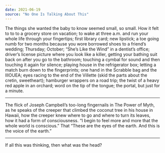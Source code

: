 ```yaml
---
date: 2021-06-19
source: "No One Is Talking About This"
---
```


The things she wanted the baby to know seemed small, so small. How it felt to to to a grocery store on vacation; to wake at three a.m. and run your whole life through your fingertips; first library card; new lipstick; a toe going numb for two months because you wore borrowed shoes to a friend’s wedding; Thursday; October; “She’s Like the Wind” in a dentist’s office; driver’s license picture where you look like a killer, getting your bathing suit back on after you go to the bathroom; touching a cymbal for sound and then touching it again for silence; playing house in the refrigerator box; letting a match burn down to the fingerprints; one hand in the Scrabble bag and the IIIOUEA; eyes racing to the end of the Villette (skid the parts about the cretin, sweetheart); hamburger wrappers on a road trip; the twist of a heavy red apple in an orchard; word on the tip of the tongue; the portal, but just for a minute.

***

The flick of Joseph Campbell’s too-long fingernails in The Power of Myth, as he speaks of the creeper that climbed the coconut tree in his house in Hawaii, how the creeper knew where to go and where to turn its leaves, how it had a form of consciousness. “I begin to feel more and more that the whole world is conscious.” That “These are the eyes of the earth. And this is the voice of the earth.”

***

If all this was thinking, then what was the head?
